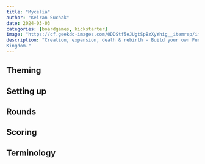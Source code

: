 ```yaml
---
title: "Mycelia"
author: "Keiran Suchak"
date: 2024-03-03
categories: [boardgames, kickstarter]
image: "https://cf.geekdo-images.com/0DDStf5eJUgtSpBzXyYhig__itemrep/img/2w01AOgJGz9SEt9dSSbw93h-TKM=/fit-in/246x300/filters:strip_icc()/pic7431245.jpg"
description: "Creation, expansion, death & rebirth - Build your own Fungi
Kingdom."
---
```


## Theming

## Setting up

## Rounds

## Scoring

## Terminology



